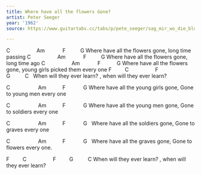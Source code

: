 ```yaml
---
title: Where have all the flowers Gone?
artist: Peter Seeger
year: '1962'
source: https://www.guitartabs.cc/tabs/p/pete_seeger/sag_mir_wo_die_blumen_sind_crd_ver_2.html

---
```



C                  Am            F          G
Where have all the flowers gone, long time passing
C                  Am            F          G
Where have all the flowers gone, long time ago
C                  Am            F           G
Where have all the flowers gone, young girls picked them every one
F         C                  F         G          C   
When will they ever learn? , when will they ever learn?


C                   Am           F            G
Where have all the young girls gone, Gone to young men every one

C                   Am           F            G
Where have all the young men gone, Gone to soldiers every one

C                   Am           F            G   
Where have all the soldiers gone, Gone to graves every one

C                   Am           F            G  
Where have all the graves gone, Gone to flowers every one.

F         C                  F         G          C
When will they ever learn? , when will they ever learn?
